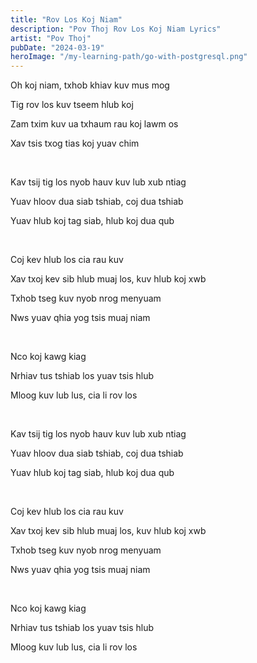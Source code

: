 ```yaml
---
title: "Rov Los Koj Niam"
description: "Pov Thoj Rov Los Koj Niam Lyrics"
artist: "Pov Thoj"
pubDate: "2024-03-19"
heroImage: "/my-learning-path/go-with-postgresql.png"
---
```


Oh koj niam, txhob khiav kuv mus mog

Tig rov los kuv tseem hlub koj

Zam txim kuv ua txhaum rau koj lawm os

Xav tsis txog tias koj yuav chim

<br />

Kav tsij tig los nyob hauv kuv lub xub ntiag

Yuav hloov dua siab tshiab, coj dua tshiab

Yuav hlub koj tag siab, hlub koj dua qub

<br />

Coj kev hlub los cia rau kuv

Xav txoj kev sib hlub muaj los, kuv hlub koj xwb

Txhob tseg kuv nyob nrog menyuam

Nws yuav qhia yog tsis muaj niam

<br />

Nco koj kawg kiag

Nrhiav tus tshiab los yuav tsis hlub

Mloog kuv lub lus, cia li rov los

<br />

Kav tsij tig los nyob hauv kuv lub xub ntiag

Yuav hloov dua siab tshiab, coj dua tshiab

Yuav hlub koj tag siab, hlub koj dua qub

<br />

Coj kev hlub los cia rau kuv

Xav txoj kev sib hlub muaj los, kuv hlub koj xwb

Txhob tseg kuv nyob nrog menyuam

Nws yuav qhia yog tsis muaj niam

<br />

Nco koj kawg kiag

Nrhiav tus tshiab los yuav tsis hlub

Mloog kuv lub lus, cia li rov los
